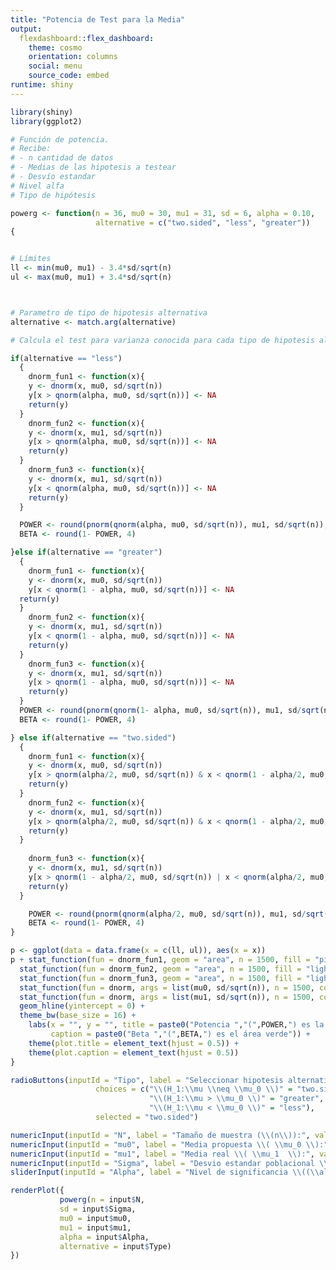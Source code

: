 ```yaml
---
title: "Potencia de Test para la Media"
output: 
  flexdashboard::flex_dashboard:
    theme: cosmo
    orientation: columns
    social: menu
    source_code: embed
runtime: shiny
---
```


```r
library(shiny)
library(ggplot2)

# Función de potencia. 
# Recibe:
# - n cantidad de datos
# - Medias de las hipotesis a testear
# - Desvío estandar
# Nivel alfa
# Tipo de hipótesis

powerg <- function(n = 36, mu0 = 30, mu1 = 31, sd = 6, alpha = 0.10, 
                   alternative = c("two.sided", "less", "greater"))
{


# Límites 
ll <- min(mu0, mu1) - 3.4*sd/sqrt(n)
ul <- max(mu0, mu1) + 3.4*sd/sqrt(n)



# Parametro de tipo de hipotesis alternativa
alternative <- match.arg(alternative)

# Calcula el test para varianza conocida para cada tipo de hipotesis alternativa

if(alternative == "less")
  {
    dnorm_fun1 <- function(x){
    y <- dnorm(x, mu0, sd/sqrt(n))
    y[x > qnorm(alpha, mu0, sd/sqrt(n))] <- NA
    return(y)
  }
    dnorm_fun2 <- function(x){
    y <- dnorm(x, mu1, sd/sqrt(n))
    y[x > qnorm(alpha, mu0, sd/sqrt(n))] <- NA
    return(y)
  }
    dnorm_fun3 <- function(x){
    y <- dnorm(x, mu1, sd/sqrt(n))
    y[x < qnorm(alpha, mu0, sd/sqrt(n))] <- NA
    return(y)
  }

  POWER <- round(pnorm(qnorm(alpha, mu0, sd/sqrt(n)), mu1, sd/sqrt(n)), 4)
  BETA <- round(1- POWER, 4)

}else if(alternative == "greater")
  {
    dnorm_fun1 <- function(x){
    y <- dnorm(x, mu0, sd/sqrt(n))
    y[x < qnorm(1 - alpha, mu0, sd/sqrt(n))] <- NA
  return(y)
  }
    dnorm_fun2 <- function(x){
    y <- dnorm(x, mu1, sd/sqrt(n))
    y[x < qnorm(1 - alpha, mu0, sd/sqrt(n))] <- NA
    return(y)
  }
    dnorm_fun3 <- function(x){
    y <- dnorm(x, mu1, sd/sqrt(n))
    y[x > qnorm(1 - alpha, mu0, sd/sqrt(n))] <- NA
    return(y)
  }
  POWER <- round(pnorm(qnorm(1- alpha, mu0, sd/sqrt(n)), mu1, sd/sqrt(n), lower.tail = FALSE), 4)
  BETA <- round(1- POWER, 4)

} else if(alternative == "two.sided") 
  {
    dnorm_fun1 <- function(x){
    y <- dnorm(x, mu0, sd/sqrt(n))
    y[x > qnorm(alpha/2, mu0, sd/sqrt(n)) & x < qnorm(1 - alpha/2, mu0, sd/sqrt(n))] <- NA
    return(y)
  }
    dnorm_fun2 <- function(x){
    y <- dnorm(x, mu1, sd/sqrt(n))
    y[x > qnorm(alpha/2, mu0, sd/sqrt(n)) & x < qnorm(1 - alpha/2, mu0, sd/sqrt(n))] <- NA
    return(y)
  }
    
    dnorm_fun3 <- function(x){
    y <- dnorm(x, mu1, sd/sqrt(n))
    y[x > qnorm(1 - alpha/2, mu0, sd/sqrt(n)) | x < qnorm(alpha/2, mu0, sd/sqrt(n))] <- NA
    return(y)
  }

    POWER <- round(pnorm(qnorm(alpha/2, mu0, sd/sqrt(n)), mu1, sd/sqrt(n)) + pnorm(qnorm(1- alpha/2,              mu0, sd/sqrt(n)), mu1, sd/sqrt(n), lower.tail = FALSE), 4)
    BETA <- round(1- POWER, 4)
}

p <- ggplot(data = data.frame(x = c(ll, ul)), aes(x = x))
p + stat_function(fun = dnorm_fun1, geom = "area", n = 1500, fill = "pink", alpha = 0.95) +
  stat_function(fun = dnorm_fun2, geom = "area", n = 1500, fill = "lightblue", alpha = 0.4) +
  stat_function(fun = dnorm_fun3, geom = "area", n = 1500, fill = "lightgreen", alpha = 0.1) +
  stat_function(fun = dnorm, args = list(mu0, sd/sqrt(n)), n = 1500, color = "pink") +
  stat_function(fun = dnorm, args = list(mu1, sd/sqrt(n)), n = 1500, color = "lightblue") +
  geom_hline(yintercept = 0) +
  theme_bw(base_size = 16) +
    labs(x = "", y = "", title = paste0("Potencia ","(",POWER,") es la suma de las áreas azul y rosa"),
         caption = paste0("Beta ","(",BETA,") es el área verde")) +
    theme(plot.title = element_text(hjust = 0.5)) + 
    theme(plot.caption = element_text(hjust = 0.5))  
}
```

```r
radioButtons(inputId = "Tipo", label = "Seleccionar hipotesis alternativa:", 
                   choices = c("\\(H_1:\\mu \\neq \\mu_0 \\)" = "two.sided",
                               "\\(H_1:\\mu > \\mu_0 \\)" = "greater",
                               "\\(H_1:\\mu < \\mu_0 \\)" = "less"),
                   selected = "two.sided")

numericInput(inputId = "N", label = "Tamaño de muestra (\\(n\\)):", value = 25, min = 3, max = 1000, step = 1)
numericInput(inputId = "mu0", label = "Media propuesta \\( \\mu_0 \\):", value = 30, min = -1000, max = 1000, step = 1)
numericInput(inputId = "mu1", label = "Media real \\( \\mu_1  \\):", value = 31, min = -1000, max = 1000, step = 1)
numericInput(inputId = "Sigma", label = "Desvio estandar poblacional \\((\\sigma)\\):", value = 1, min = 0.001, max = 1000, step = 1)
sliderInput(inputId = "Alpha", label = "Nivel de significancia \\((\\alpha)\\):", min = 0.001, max = 0.25, value = 0.05, step = 0.001)
```

```r
renderPlot({
           powerg(n = input$N,
           sd = input$Sigma,
           mu0 = input$mu0,
           mu1 = input$mu1,
           alpha = input$Alpha,
           alternative = input$Type)
})
```
